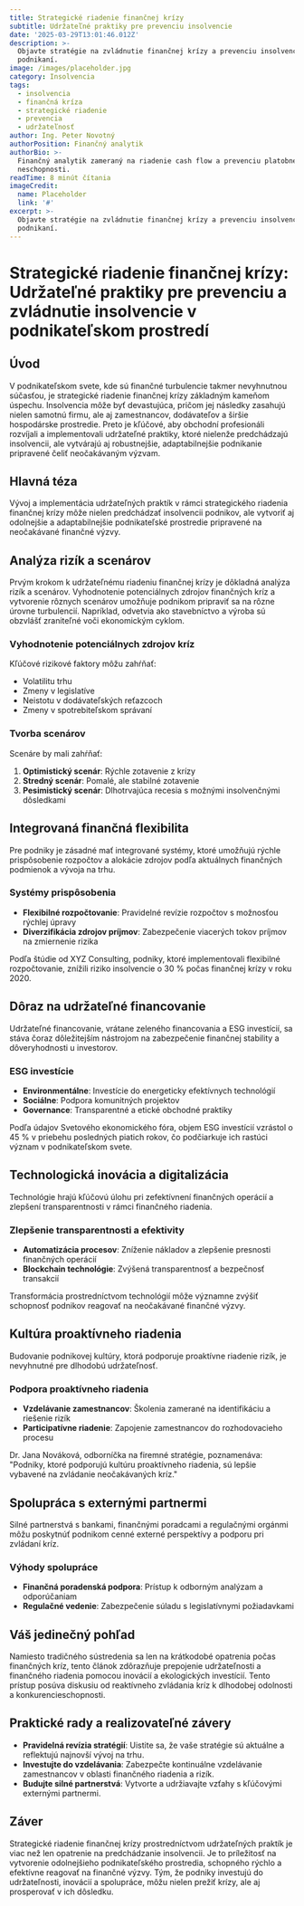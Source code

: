 ```yaml
---
title: Strategické riadenie finančnej krízy
subtitle: Udržateľné praktiky pre prevenciu insolvencie
date: '2025-03-29T13:01:46.012Z'
description: >-
  Objavte stratégie na zvládnutie finančnej krízy a prevenciu insolvencie v
  podnikaní.
image: /images/placeholder.jpg
category: Insolvencia
tags:
  - insolvencia
  - finančná kríza
  - strategické riadenie
  - prevencia
  - udržateľnosť
author: Ing. Peter Novotný
authorPosition: Finančný analytik
authorBio: >-
  Finančný analytik zameraný na riadenie cash flow a prevenciu platobnej
  neschopnosti.
readTime: 8 minút čítania
imageCredit:
  name: Placeholder
  link: '#'
excerpt: >-
  Objavte stratégie na zvládnutie finančnej krízy a prevenciu insolvencie v
  podnikaní.
---
```

# Strategické riadenie finančnej krízy: Udržateľné praktiky pre prevenciu a zvládnutie insolvencie v podnikateľskom prostredí

## Úvod

V podnikateľskom svete, kde sú finančné turbulencie takmer nevyhnutnou súčasťou, je strategické riadenie finančnej krízy základným kameňom úspechu. Insolvencia môže byť devastujúca, pričom jej následky zasahujú nielen samotnú firmu, ale aj zamestnancov, dodávateľov a širšie hospodárske prostredie. Preto je kľúčové, aby obchodní profesionáli rozvíjali a implementovali udržateľné praktiky, ktoré nielenže predchádzajú insolvencii, ale vytvárajú aj robustnejšie, adaptabilnejšie podnikanie pripravené čeliť neočakávaným výzvam.

## Hlavná téza

Vývoj a implementácia udržateľných praktík v rámci strategického riadenia finančnej krízy môže nielen predchádzať insolvencii podnikov, ale vytvoriť aj odolnejšie a adaptabilnejšie podnikateľské prostredie pripravené na neočakávané finančné výzvy.

## Analýza rizík a scenárov

Prvým krokom k udržateľnému riadeniu finančnej krízy je dôkladná analýza rizík a scenárov. Vyhodnotenie potenciálnych zdrojov finančných kríz a vytvorenie rôznych scenárov umožňuje podnikom pripraviť sa na rôzne úrovne turbulencií. Napríklad, odvetvia ako stavebníctvo a výroba sú obzvlášť zraniteľné voči ekonomickým cyklom. 

### Vyhodnotenie potenciálnych zdrojov kríz
Kľúčové rizikové faktory môžu zahŕňať:
- Volatilitu trhu
- Zmeny v legislatíve
- Neistotu v dodávateľských reťazcoch
- Zmeny v spotrebiteľskom správaní

### Tvorba scenárov
Scenáre by mali zahŕňať:
1. **Optimistický scenár**: Rýchle zotavenie z krízy
2. **Stredný scenár**: Pomalé, ale stabilné zotavenie
3. **Pesimistický scenár**: Dlhotrvajúca recesia s možnými insolvenčnými dôsledkami

## Integrovaná finančná flexibilita

Pre podniky je zásadné mať integrované systémy, ktoré umožňujú rýchle prispôsobenie rozpočtov a alokácie zdrojov podľa aktuálnych finančných podmienok a vývoja na trhu. 

### Systémy prispôsobenia
- **Flexibilné rozpočtovanie**: Pravidelné revízie rozpočtov s možnosťou rýchlej úpravy
- **Diverzifikácia zdrojov príjmov**: Zabezpečenie viacerých tokov príjmov na zmiernenie rizika

Podľa štúdie od XYZ Consulting, podniky, ktoré implementovali flexibilné rozpočtovanie, znížili riziko insolvencie o 30 % počas finančnej krízy v roku 2020.

## Dôraz na udržateľné financovanie

Udržateľné financovanie, vrátane zeleného financovania a ESG investícií, sa stáva čoraz dôležitejším nástrojom na zabezpečenie finančnej stability a dôveryhodnosti u investorov.

### ESG investície
- **Environmentálne**: Investície do energeticky efektívnych technológií
- **Sociálne**: Podpora komunitných projektov
- **Governance**: Transparentné a etické obchodné praktiky

Podľa údajov Svetového ekonomického fóra, objem ESG investícií vzrástol o 45 % v priebehu posledných piatich rokov, čo podčiarkuje ich rastúci význam v podnikateľskom svete.

## Technologická inovácia a digitalizácia

Technológie hrajú kľúčovú úlohu pri zefektívnení finančných operácií a zlepšení transparentnosti v rámci finančného riadenia.

### Zlepšenie transparentnosti a efektivity
- **Automatizácia procesov**: Zníženie nákladov a zlepšenie presnosti finančných operácií
- **Blockchain technológie**: Zvýšená transparentnosť a bezpečnosť transakcií

Transformácia prostredníctvom technológií môže významne zvýšiť schopnosť podnikov reagovať na neočakávané finančné výzvy.

## Kultúra proaktívneho riadenia

Budovanie podnikovej kultúry, ktorá podporuje proaktívne riadenie rizík, je nevyhnutné pre dlhodobú udržateľnosť.

### Podpora proaktívneho riadenia
- **Vzdelávanie zamestnancov**: Školenia zamerané na identifikáciu a riešenie rizík
- **Participatívne riadenie**: Zapojenie zamestnancov do rozhodovacieho procesu

Dr. Jana Nováková, odborníčka na firemné stratégie, poznamenáva: "Podniky, ktoré podporujú kultúru proaktívneho riadenia, sú lepšie vybavené na zvládanie neočakávaných kríz."

## Spolupráca s externými partnermi

Silné partnerstvá s bankami, finančnými poradcami a regulačnými orgánmi môžu poskytnúť podnikom cenné externé perspektívy a podporu pri zvládaní kríz.

### Výhody spolupráce
- **Finančná poradenská podpora**: Prístup k odborným analýzam a odporúčaniam
- **Regulačné vedenie**: Zabezpečenie súladu s legislatívnymi požiadavkami

## Váš jedinečný pohľad

Namiesto tradičného sústredenia sa len na krátkodobé opatrenia počas finančných kríz, tento článok zdôrazňuje prepojenie udržateľnosti a finančného riadenia pomocou inovácií a ekologických investícií. Tento prístup posúva diskusiu od reaktívneho zvládania kríz k dlhodobej odolnosti a konkurencieschopnosti.

## Praktické rady a realizovateľné závery

- **Pravidelná revízia stratégií**: Uistite sa, že vaše stratégie sú aktuálne a reflektujú najnovší vývoj na trhu.
- **Investujte do vzdelávania**: Zabezpečte kontinuálne vzdelávanie zamestnancov v oblasti finančného riadenia a rizík.
- **Budujte silné partnerstvá**: Vytvorte a udržiavajte vzťahy s kľúčovými externými partnermi.

## Záver

Strategické riadenie finančnej krízy prostredníctvom udržateľných praktík je viac než len opatrenie na predchádzanie insolvencii. Je to príležitosť na vytvorenie odolnejšieho podnikateľského prostredia, schopného rýchlo a efektívne reagovať na finančné výzvy. Tým, že podniky investujú do udržateľnosti, inovácií a spolupráce, môžu nielen prežiť krízy, ale aj prosperovať v ich dôsledku.

